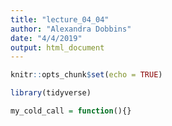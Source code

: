 ```yaml
---
title: "lecture_04_04"
author: "Alexandra Dobbins"
date: "4/4/2019"
output: html_document
---
```


```r
knitr::opts_chunk$set(echo = TRUE)

library(tidyverse)
```

```r
my_cold_call = function(){}
```

